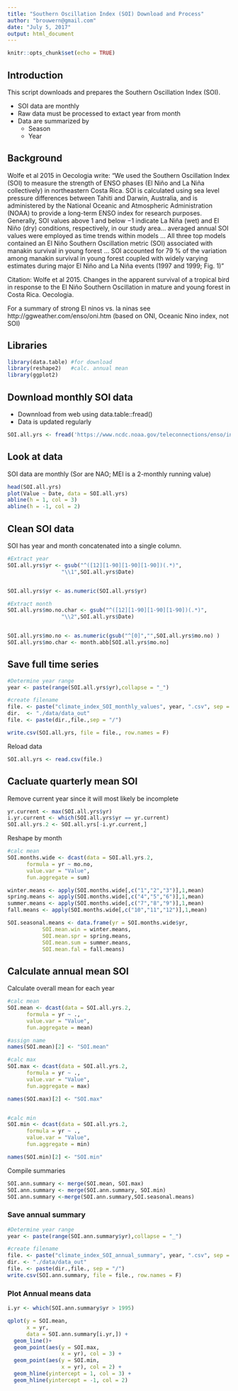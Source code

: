 ```yaml
---
title: "Southern Oscillation Index (SOI) Download and Process"
author: "brouwern@gmail.com"
date: "July 5, 2017"
output: html_document
---
```


```r
knitr::opts_chunk$set(echo = TRUE)
```

## Introduction

This script downloads and prepares the Southern Oscillation Index (SOI).


* SOI data are monthly
* Raw data must be processed to extact year from month
* Data are summarized by
    + Season
    + Year

## Background

Wolfe et al 2015 in Oecologia write:
"We used the Southern Oscillation Index (SOI) to measure the strength of ENSO phases (El Niño and La Niña collectively) in northeastern Costa Rica. SOI is calculated using sea level pressure differences between Tahiti and Darwin, Australia, and is administered by the National
Oceanic and Atmospheric Administration (NOAA) to provide a long-term ENSO index for research purposes. Generally, SOI values above 1 and below −1 indicate La Niña (wet) and El Niño (dry) conditions, respectively, in our study area... averaged annual SOI values were employed as time trends within models ... All three top models contained an El Niño Southern Oscillation metric (SOI) associated with manakin survival in young forest ... SOI accounted for 79 % of the variation among manakin survival in young forest coupled with widely varying estimates during major El Niño and La Niña events (1997 and 1999; Fig. 1)"

Citation:
Wolfe et al 2015.  Changes in the apparent survival of a tropical bird in response to the El Niño Southern Oscillation in mature and young forest
in Costa Rica.  Oecologia.



For a summary of strong El ninos vs. la ninas see
http://ggweather.com/enso/oni.htm
(based on ONI, Oceanic Nino index, not SOI)

## Libraries
```r
library(data.table) #for download
library(reshape2)   #calc. annual mean
library(ggplot2)
```




## Download monthly SOI data 

* Downnload from web using data.table::fread()
* Data is updated regularly

```r
SOI.all.yrs <- fread('https://www.ncdc.noaa.gov/teleconnections/enso/indicators/soi/data.csv')
```


## Look at data

SOI data are monthly (Sor are NAO; MEI is a 2-monthly running value)

```r
head(SOI.all.yrs)
plot(Value ~ Date, data = SOI.all.yrs)
abline(h = 1, col = 3)
abline(h = -1, col = 2)
```


## Clean SOI data

SOI has year and month concatenated into a single column.

```r
#Extract year
SOI.all.yrs$yr <- gsub("^([12][1-90][1-90][1-90])(.*)",
                 "\\1",SOI.all.yrs$Date)


SOI.all.yrs$yr <- as.numeric(SOI.all.yrs$yr)

#Extract month
SOI.all.yrs$mo.no.char <- gsub("^([12][1-90][1-90][1-90])(.*)",
                 "\\2",SOI.all.yrs$Date)


SOI.all.yrs$mo.no <- as.numeric(gsub("^[0]","",SOI.all.yrs$mo.no) )
SOI.all.yrs$mo.char <- month.abb[SOI.all.yrs$mo.no]
```




## Save full time series

```r
#Determine year range
year <- paste(range(SOI.all.yrs$yr),collapse = "_")

#create filename
file. <- paste("climate_index_SOI_monthly_values", year, ".csv", sep = "")
dir.  <- "./data/data_out"
file. <- paste(dir.,file.,sep = "/")

write.csv(SOI.all.yrs, file = file., row.names = F)
```

Reload data
```r
SOI.all.yrs <- read.csv(file.)
```



## Cacluate quarterly mean SOI

Remove current year since it will most likely be incomplete
```r
yr.current <- max(SOI.all.yrs$yr)
i.yr.current <- which(SOI.all.yrs$yr == yr.current)
SOI.all.yrs.2 <- SOI.all.yrs[-i.yr.current,]

```


Reshape by month
```r
#calc mean
SOI.months.wide <- dcast(data = SOI.all.yrs.2,
      formula = yr ~ mo.no,
      value.var = "Value",
      fun.aggregate = sum)

winter.means <- apply(SOI.months.wide[,c("1","2","3")],1,mean)
spring.means <- apply(SOI.months.wide[,c("4","5","6")],1,mean)
summer.means <- apply(SOI.months.wide[,c("7","8","9")],1,mean)
fall.means <- apply(SOI.months.wide[,c("10","11","12")],1,mean)

SOI.seasonal.means <- data.frame(yr = SOI.months.wide$yr,
           SOI.mean.win = winter.means,
           SOI.mean.spr = spring.means,
           SOI.mean.sum = summer.means,
           SOI.mean.fal = fall.means)

```



## Calculate annual mean SOI


Calculate overall mean for each year
```r
#calc mean
SOI.mean <- dcast(data = SOI.all.yrs.2,
      formula = yr ~ .,
      value.var = "Value",
      fun.aggregate = mean)

#assign name
names(SOI.mean)[2] <- "SOI.mean"

#calc max
SOI.max <- dcast(data = SOI.all.yrs.2,
      formula = yr ~ .,
      value.var = "Value",
      fun.aggregate = max)

names(SOI.max)[2] <- "SOI.max"


#calc min
SOI.min <- dcast(data = SOI.all.yrs.2,
      formula = yr ~ .,
      value.var = "Value",
      fun.aggregate = min)

names(SOI.min)[2] <- "SOI.min"


```


Compile summaries

```r
SOI.ann.summary <- merge(SOI.mean, SOI.max)
SOI.ann.summary <- merge(SOI.ann.summary, SOI.min)
SOI.ann.summary <-merge(SOI.ann.summary,SOI.seasonal.means)

```

### Save annual summary

```r
#Determine year range
year <- paste(range(SOI.ann.summary$yr),collapse = "_")

#create filename
file. <- paste("climate_index_SOI_annual_summary", year, ".csv", sep = "")
dir. <- "./data/data_out"
file. <- paste(dir.,file., sep = "/")
write.csv(SOI.ann.summary, file = file., row.names = F)

```


### Plot Annual means data

```r
i.yr <- which(SOI.ann.summary$yr > 1995)

qplot(y = SOI.mean,
      x = yr,
      data = SOI.ann.summary[i.yr,]) + 
  geom_line()+
  geom_point(aes(y = SOI.max,
                 x = yr), col = 3) +
  geom_point(aes(y = SOI.min,
                 x = yr), col = 2) +
  geom_hline(yintercept = 1, col = 3) +
  geom_hline(yintercept = -1, col = 2)
```



